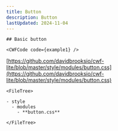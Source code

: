 ```yaml
---
title: Button
description: Button
lastUpdated: 2024-11-04
---
```




<Tabs>
  <TabItem label="Overview" icon="puzzle">
    
    ## Basic button

    <CWFCode code={example1} />
  </TabItem>
  <TabItem label="Files" icon="list-format">

  [https://github.com/davidbrooksio/cwf-lite/blob/master/style/modules/button.css](https://github.com/davidbrooksio/cwf-lite/blob/master/style/modules/button.css)
  
    <FileTree>

    - style
      - modules
        - **button.css**

    </FileTree>
  </TabItem>
  <TabItem label="Stylesheet" icon="open-book">
    <Code code={cssExample} lang="css" />
  </TabItem>
</Tabs>
